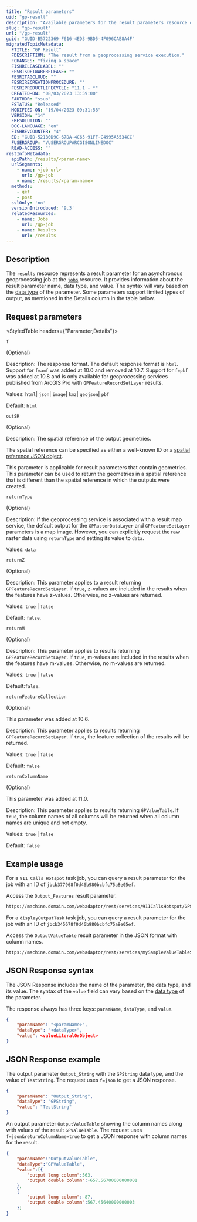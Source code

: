 ```yaml
---
title: "Result parameters"
uid: "gp-result"
description: "Available parameters for the result parameters resource of an asynchronous job are described."
slug: "gp-result"
url: "/gp-result"
guid: "GUID-B5722369-F616-4ED3-9BD5-4F096CAE8A4F"
migratedTopicMetadata:
  FTITLE: "GP Result"
  FDESCRIPTION: "The result from a geoprocessing service execution."
  FCHANGES: "fixing a space"
  FISHRELEASELABEL: ""
  FESRISOFTWARERELEASE: ""
  FESRITAGCLOUD: ""
  FESRIRECREATIONPROCEDURE: ""
  FESRIPRODUCTLIFECYCLE: "11.1 - *"
  CREATED-ON: "08/03/2023 13:59:00"
  FAUTHOR: "ssuo"
  FSTATUS: "Released"
  MODIFIED-ON: "19/04/2023 09:31:58"
  VERSION: "14"
  FRESOLUTION: ""
  DOC-LANGUAGE: "en"
  FISHREVCOUNTER: "4"
  ED: "GUID-521B0D9C-67DA-4C65-91FF-C4995A5534CC"
  FUSERGROUP: "VUSERGROUPARCGISONLINEDOC"
  READ-ACCESS: ""
restInfoMetadata:
  apiPath: /results/<param-name>
  urlSegments:
    - name: <job-url>
      url: /gp-job
    - name: /results/<param-name>
  methods: 
    - get
    - post
  sslOnly: 'no'
  versionIntroduced: '9.3'
  relatedResources:
    - name: Jobs
      url: /gp-job
    - name: Results
      url: /results
---
```


## Description

The `results` resource represents a result parameter for an asynchronous geoprocessing job at the [`jobs`](/gp-job) resource. It provides information about the result parameter name, data type, and value. The syntax will vary based on the [data type](/gp-data-types) of the parameter. Some parameters support limited types of output, as mentioned in the Details column in the table below.

##  Request parameters

<StyledTable headers={"Parameter,Details"}>
<StyledTableRow>
<StyledTableCell cellStyle="markdown">

`f`

(Optional)

</StyledTableCell>
<StyledTableCell cellStyle="markdown">

Description: The response format. The default response format is `html`. Support for `f=amf` was added at 10.0 and removed at 10.7. Support for `f=pbf` was added at 10.8 and is only available for geoprocessing services published from ArcGIS Pro with `GPFeatureRecordSetLayer` results.

Values: `html`| `json`| `image`| `kmz`| `geojson`| `pbf`

Default: `html`

</StyledTableCell>
</StyledTableRow>
<StyledTableRow>
<StyledTableCell cellStyle="markdown">

`outSR`

(Optional)

</StyledTableCell>
<StyledTableCell cellStyle="markdown">

Description: The spatial reference of the output geometries. 

The spatial reference can be specified as either a well-known ID or a [spatial reference JSON object](/geometry-objects).

This parameter is applicable for result parameters that contain geometries. This parameter can be used to return the geometries in a spatial reference that is different than the spatial reference in which the outputs were created.

</StyledTableCell>
</StyledTableRow>
<StyledTableRow>
<StyledTableCell cellStyle="markdown">

`returnType`

(Optional)

</StyledTableCell>
<StyledTableCell cellStyle="markdown">

Description: If the geoprocessing service is associated with a result map service, the default output for the `GPRasterDataLayer` and `GPFeatureSetLayer` parameters is a map image. However, you can explicitly request the raw raster data using `returnType` and setting its value to `data`.

Values: `data`

</StyledTableCell>
</StyledTableRow>
<StyledTableRow>
<StyledTableCell cellStyle="markdown">

`returnZ`

(Optional)

</StyledTableCell>
<StyledTableCell cellStyle="markdown">

Description: This parameter applies to a result returning `GPFeatureRecordSetLayer`. If `true`, z-values are included in the results when the features have z-values. Otherwise, no z-values are returned. 

Values: `true` | `false`

Default: `false`.

</StyledTableCell>
</StyledTableRow>
<StyledTableRow>
<StyledTableCell cellStyle="markdown">

`returnM`

(Optional)

</StyledTableCell>
<StyledTableCell cellStyle="markdown">

Description: This parameter applies to results returning `GPFeatureRecordSetLayer`. If `true`, m-values are included in the results when the features have m-values. Otherwise, no m-values are returned. 

Values: `true` | `false`

Default:`false`.

</StyledTableCell>
</StyledTableRow>
<StyledTableRow>
<StyledTableCell cellStyle="markdown">

`returnFeatureCollection`

(Optional)

</StyledTableCell>
<StyledTableCell cellStyle="markdown">

This parameter was added at 10.6.

Description: This parameter applies to results returning `GPFeatureRecordSetLayer`. If `true`, the feature collection of the results will be returned.

Values: `true` | `false`

Default: `false`

</StyledTableCell>
</StyledTableRow>
<StyledTableRow>
<StyledTableCell cellStyle="markdown">

`returnColumnName`

(Optional)

</StyledTableCell>
<StyledTableCell cellStyle="markdown">

This parameter was added at 11.0.

Description: This parameter applies to results returning `GPValueTable`. If `true`, the column names of all columns will be returned when all column names are unique and not empty.

Values: `true` | `false`

Default: `false`

</StyledTableCell>
</StyledTableRow>
</StyledTable>

## Example usage

For a `911 Calls Hotspot` task job, you can query a result parameter for the job with an ID of `jbcb377968f0d46b980bcbfc75a8e05ef`.

Access the `Output_Features` result parameter.

```markdown
https://machine.domain.com/webadaptor/rest/services/911CallsHotspot/GPServer/911%20Calls%20Hotspot/jobs/jbcb377968f0d46b980bcbfc75a8e05ef/results/Output_Features
```

 

For a `displayOutputTask` task job, you can query a result parameter for the job with an ID of `jbcb345678f0d46b980bcbfc75a8e05ef`.

Access the `OutputValueTable` result parameter in the JSON format with column names.

```markdown
https://machine.domain.com/webadaptor/rest/services/mySampleValueTableService/GPServer/displayOutputTask/jobs/jbcb345678f0d46b980bcbfc75a8e05ef/results/OutputValueTable?f=json&returnColumnName=true
```

 

## JSON Response syntax

The JSON Response includes the name of the parameter, the data type, and its value. The syntax of the `value` field can vary based on the [data type](/gp-input) of the parameter.

The response always has three keys: `paramName`, `dataType`, and `value`.

```json
{
    "paramName": "<paramName>",
    "dataType": "<dataType>",
    "value": <valueLiteralOrObject>
}
```

 

## JSON Response example

The output parameter `Output_String` with the `GPString` data type, and the value of `TestString`. The request uses `f=json` to get a JSON response.

```json
{
    "paramName": "Output_String",
    "dataType": "GPString",
    "value": "TestString"
}
```

 

An output parameter `OutputValueTable` showing the column names along with values of the result `GPValueTable`. The request uses `f=json&returnColumnName=true` to get a JSON response with column names for the result.

```json
{
    "paramName":"OutputValueTable",
    "dataType":"GPValueTable",
    "value":[{
        "output long column":563,
        "output double column":-657.56700000000001
    },
    {
        "output long column":-87,
        "output double column":567.45640000000003
    }]
}
```

 
